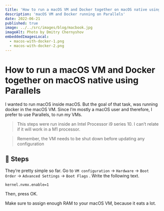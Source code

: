 ```yaml
---
title: 'How to run a macOS VM and Docker together on macOS native using Parallels'
description: 'macOS VM and Docker running on Parallels'
date: 2022-06-21
published: true
image: ../../src/images/blog/macbook.jpg
imageAlt: Photo by Dmitry Chernyshov
embeddedImagesLocal:
  - macos-with-docker-1.png
  - macos-with-docker-2.png
---
```



# How to run a macOS VM and Docker together on macOS native using Parallels

I wanted to run macOS inside macOS. But the goal of that task, was running docker in the macOS VM. Since I’m mostly a macOS user and therefore, I prefer to use Parallels, to run my VMs.

> This steps were run inside an Intel Processor i9 series 10. I can’t relate if it will work in a M1 processor.

> Remember, the VM needs to be shut down before updating any configuration

## 🔀 Steps

<GatsbyPostImage data={props.data} index={0} alt="Step 1" />

They’re pretty simple so far. Go to `VM configuration` -> `Hardware` -> `Boot Order` -> `Advanced Settings` -> `Boot Flags` . Write the following text.

```text
kernel.nvmx.enable=1
```

<GatsbyPostImage data={props.data} index={1} alt="Step 2" />

Then, press OK.

Make sure to assign enough RAM to your macOS VM, because it eats a lot.
